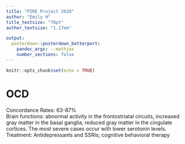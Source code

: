 ```yaml
---
title: "PIRE Project 2020"
author: "Emily H"
title_textsize: "70pt" 
author_textsize: "1.17em"

output: 
  posterdown::posterdown_betterport: 
    pandoc_args: --mathjax 
    number_sections: false 
---
```


```r
knitr::opts_chunk$set(echo = TRUE)
```

# OCD  

Concordance Rates: 63-87%  
Brain functions: abnormal activity in the frontostriatal circuits, increased gray matter in the basal ganglia, reduced gray matter in the cingulate cortices. The most severe cases occur with lower serotonin levels.  
Treatment: Antidepressants and SSRIs; cognitive behavioral therapy 

